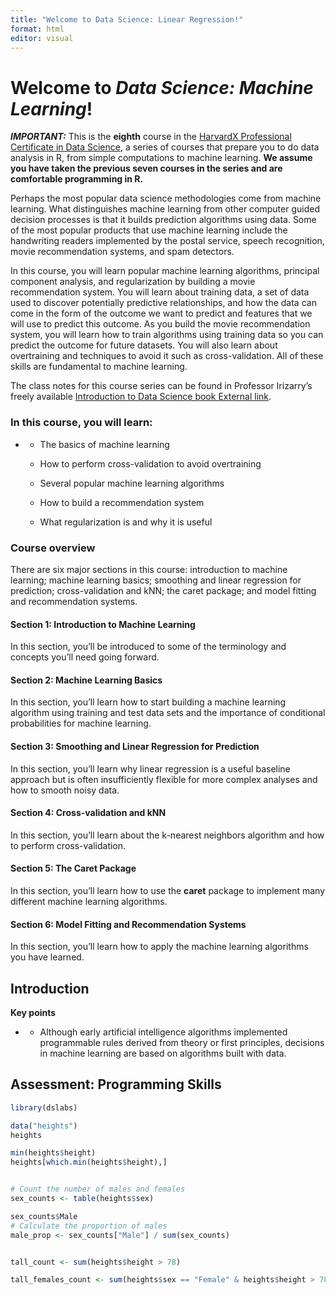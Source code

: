 ```yaml
---
title: "Welcome to Data Science: Linear Regression!"
format: html
editor: visual
---
```


# Welcome to *Data Science: Machine Learning*!

***IMPORTANT:*** This is the **eighth** course in the [HarvardX Professional Certificate in Data Science](https://www.edx.org/professional-certificate/harvardx-data-science), a series of courses that prepare you to do data analysis in R, from simple computations to machine learning. **We assume you have taken the previous seven courses in the series and are comfortable programming in R.**

Perhaps the most popular data science methodologies come from machine learning. What distinguishes machine learning from other computer guided decision processes is that it builds prediction algorithms using data. Some of the most popular products that use machine learning include the handwriting readers implemented by the postal service, speech recognition, movie recommendation systems, and spam detectors. 

In this course, you will learn popular machine learning algorithms, principal component analysis, and regularization by building a movie recommendation system. You will learn about training data, a set of data used to discover potentially predictive relationships, and how the data can come in the form of the outcome we want to predict and features that we will use to predict this outcome. As you build the movie recommendation system, you will learn how to train algorithms using training data so you can predict the outcome for future datasets. You will also learn about overtraining and techniques to avoid it such as cross-validation. All of these skills are fundamental to machine learning.

The class notes for this course series can be found in Professor Irizarry's freely available [Introduction to Data Science book External link](https://rafalab.github.io/dsbook/).

### In this course, you will learn:

-   <div>

    -   The basics of machine learning

    -   How to perform cross-validation to avoid overtraining

    -   Several popular machine learning algorithms

    -   How to build a recommendation system

    -   What regularization is and why it is useful

    </div>

### Course overview

There are six major sections in this course: introduction to machine learning; machine learning basics; smoothing and linear regression for prediction; cross-validation and kNN; the caret package; and model fitting and recommendation systems.

#### Section 1: Introduction to Machine Learning

In this section, you'll be introduced to some of the terminology and concepts you'll need going forward.

#### Section 2: Machine Learning Basics

In this section, you'll learn how to start building a machine learning algorithm using training and test data sets and the importance of conditional probabilities for machine learning.

#### Section 3: Smoothing and Linear Regression for Prediction

In this section, you'll learn why linear regression is a useful baseline approach but is often insufficiently flexible for more complex analyses and how to smooth noisy data.

#### Section 4: Cross-validation and kNN

In this section, you'll learn about the k-nearest neighbors algorithm and how to perform cross-validation.

#### Section 5: The Caret Package

In this section, you'll learn how to use the **caret** package to implement many different machine learning algorithms.

#### Section 6: Model Fitting and Recommendation Systems

In this section, you'll learn how to apply the machine learning algorithms you have learned.

## **Introduction**

**Key points**

-   <div>

    -   Although early artificial intelligence algorithms implemented programmable rules derived from theory or first principles, decisions in machine learning are based on algorithms built with data.

    </div>

## **Assessment: Programming Skills**

```r
library(dslabs)

data("heights")
heights

min(heights$height)
heights[which.min(heights$height),]


# Count the number of males and females
sex_counts <- table(heights$sex)

sex_counts$Male
# Calculate the proportion of males
male_prop <- sex_counts["Male"] / sum(sex_counts)


tall_count <- sum(heights$height > 78)

tall_females_count <- sum(heights$sex == "Female" & heights$height > 78)


```
